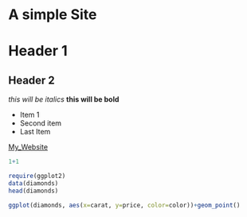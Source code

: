 A simple Site
====================

# Header 1

## Header 2

_this will be italics_
__this will be bold__

* Item 1
* Second item
* Last Item

[My_Website](http://www.github.com)


```{r addition}
1+1
```


```{r more-complex}
require(ggplot2)
data(diamonds)
head(diamonds)
```


```{r a-simple-plot,dev='png'}
ggplot(diamonds, aes(x=carat, y=price, color=color))+geom_point()
```